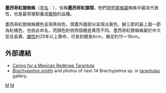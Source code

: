 {{Speciesbox
| taxon = Brachypelma smithi
| image = Brachypelma smithi 2009 G09.jpg
}}

'''墨西哥紅膝蜘蛛'''（[[学名|学名]]：''{{lang|la|Brachypelma smithi}}''），俗稱'''墨西哥紅膝頭'''，牠們是[[短尾蛛屬|短尾蛛屬]]蜘蛛中最具代表性，也是最常被馴養成[[寵物|寵物]]的品種。

墨西哥紅膝蜘蛛體色呈現黑棕色，頭蓋外圍部分呈現淡黃色，腳三節的最上面一節為紅橘色，也依此命名，而顏色則依照個體差異而不同。墨西哥紅膝蜘蛛屬於中大型且長壽，[[雌性|雌性]]約25年以上壽命，可長到體長6cm，展足約15～18cm。

==外部連結==
*[https://web.archive.org/web/20110316172127/http://www.care-sheet.com/index/Mexican_Redknee Caring for a Mexican Redknee Tarantula]
*[http://www.spidy.goliathus.com/english/brachypelma-smithi-id38.html ''Brachypelma smithi''] {{Wayback|url=http://www.spidy.goliathus.com/english/brachypelma-smithi-id38.html |date=20181211174324 }} and photos of next 14 Brachypelma sp. in [http://www.spidy.goliathus.com/english/gallery-tarantulas.php tarantulas] {{Wayback|url=http://www.spidy.goliathus.com/english/gallery-tarantulas.php |date=20160121091808 }} gallery.
{{Taxonbar}}
[[Category:短尾蛛屬|M]]
[[Category:墨西哥动物|M]]